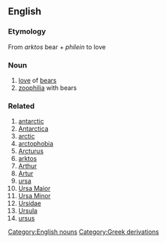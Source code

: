 ==English==
=== Etymology ===
From {{el}} ''arktos'' bear + ''philein'' to love
=== Noun ===
#[[love]] of [[bear]]s
#[[zoophilia]] with bears

=== Related ===
#[[antarctic]]
#[[Antarctica]]
#[[arctic]]
#[[arctophobia]]
#[[Arcturus]]
#[[arktos]]
#[[Arthur]]
#[[Artur]]
#[[ursa]]
#[[Ursa Maior]]
#[[Ursa Minor]]
#[[Ursidae]]
#[[Ursula]]
#[[ursus]]

[[Category:English nouns]]
[[Category:Greek derivations]]